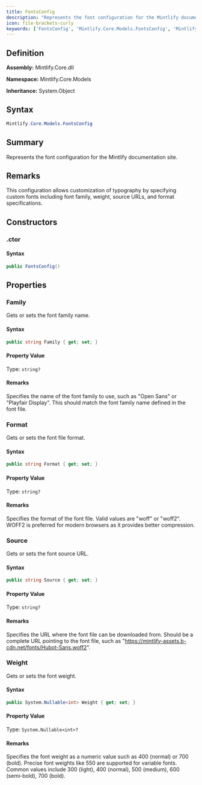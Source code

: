 ```yaml
---
title: FontsConfig
description: "Represents the font configuration for the Mintlify documentation site."
icon: file-brackets-curly
keywords: ['FontsConfig', 'Mintlify.Core.Models.FontsConfig', 'Mintlify.Core.Models', 'class', 'System.Object']
---
```


## Definition

**Assembly:** Mintlify.Core.dll

**Namespace:** Mintlify.Core.Models

**Inheritance:** System.Object

## Syntax

```csharp
Mintlify.Core.Models.FontsConfig
```

## Summary

Represents the font configuration for the Mintlify documentation site.

## Remarks

This configuration allows customization of typography by specifying custom fonts
            including font family, weight, source URLs, and format specifications.

## Constructors

### .ctor

#### Syntax

```csharp
public FontsConfig()
```

## Properties

### Family

Gets or sets the font family name.

#### Syntax

```csharp
public string Family { get; set; }
```

#### Property Value

Type: `string?`

#### Remarks

Specifies the name of the font family to use, such as "Open Sans" or "Playfair Display".
            This should match the font family name defined in the font file.

### Format

Gets or sets the font file format.

#### Syntax

```csharp
public string Format { get; set; }
```

#### Property Value

Type: `string?`

#### Remarks

Specifies the format of the font file. Valid values are "woff" or "woff2".
            WOFF2 is preferred for modern browsers as it provides better compression.

### Source

Gets or sets the font source URL.

#### Syntax

```csharp
public string Source { get; set; }
```

#### Property Value

Type: `string?`

#### Remarks

Specifies the URL where the font file can be downloaded from.
            Should be a complete URL pointing to the font file, such as
            "https://mintlify-assets.b-cdn.net/fonts/Hubot-Sans.woff2".

### Weight

Gets or sets the font weight.

#### Syntax

```csharp
public System.Nullable<int> Weight { get; set; }
```

#### Property Value

Type: `System.Nullable<int>?`

#### Remarks

Specifies the font weight as a numeric value such as 400 (normal) or 700 (bold).
            Precise font weights like 550 are supported for variable fonts.
            Common values include 300 (light), 400 (normal), 500 (medium), 600 (semi-bold), 700 (bold).


